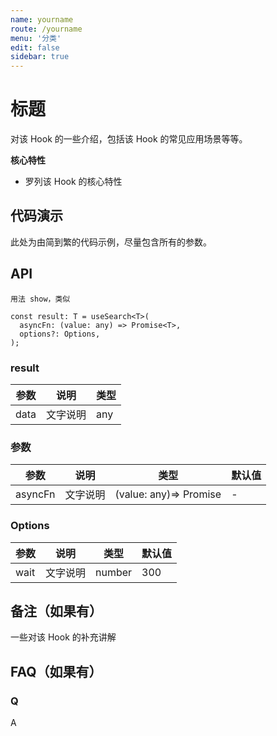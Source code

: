 ```yaml
---
name: yourname
route: /yourname
menu: '分类'
edit: false
sidebar: true
---
```


<!--- 贡献代码步骤
1. 复制 'contribute_template' 文件夹到 'src' 目录下
2. 使用 typescript 编写你的 hooks 代码
3. 在 demo 目录下，使用 typescript 编写例子
4. 运行 'npm run js' 生成 js 版本的例子
5. 在 mdx 文件中引入 js 和 ts 版本的例子，并使用 JackBox 组件展示他们.
6. 在发布之前删除这一段注释
-->

# 标题

对该 Hook 的一些介绍，包括该 Hook 的常见应用场景等等。

**核心特性**

* 罗列该 Hook 的核心特性

## 代码演示

此处为由简到繁的代码示例，尽量包含所有的参数。

## API
```
用法 show，类似

const result: T = useSearch<T>(
  asyncFn: (value: any) => Promise<T>,
  options?: Options,
);
```

### result

| 参数 | 说明     | 类型 |
|------|----------|------|
| data | 文字说明 | any  |

### 参数

| 参数    | 说明     | 类型                   | 默认值 |
|---------|----------|------------------------|--------|
| asyncFn | 文字说明 | (value: any)=> Promise | -      |


### Options

| 参数 | 说明     | 类型   | 默认值 |
|------|----------|--------|--------|
| wait | 文字说明 | number | 300    |

## 备注（如果有）

一些对该 Hook 的补充讲解

## FAQ（如果有）

### Q
A
